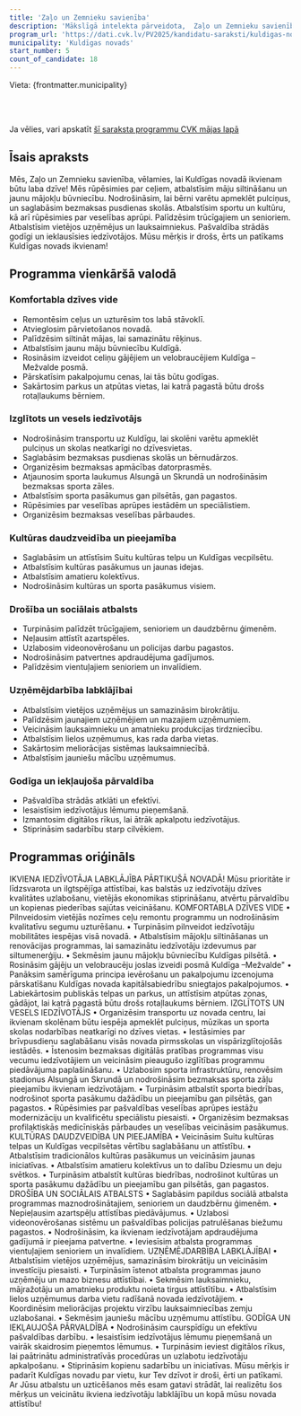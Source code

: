 ```yaml
---
title: 'Zaļo un Zemnieku savienība'
description: 'Mākslīgā intelekta pārveidota,  Zaļo un Zemnieku savienība - Kuldīgas novads programma vienkāršā valodā'
program_url: 'https://dati.cvk.lv/PV2025/kandidatu-saraksti/kuldigas-novads/zalo-un-zemnieku-savieniba'
municipality: 'Kuldīgas novads'
start_number: 5
count_of_candidate: 18
---
```



Vieta: {frontmatter.municipality}<br/>

<Badge text="Dzīves kvalitātes uzlabošana" variant="note" size="small" /> <Badge text="Ekonomikas stiprināšana" variant="note" size="small" /> <Badge text="Izglītots un vesels iedzīvotājs" variant="note" size="small" /> <Badge text="Kultūras daudzveidība" variant="note" size="small" /> <Badge text="Sociālais atbalsts" variant="note" size="small" />

<br/><br/> 

<Card title='Šis ir mākslīga intelekta ģenerēts apraksts' icon='starlight'>
    Ja vēlies, vari apskatīt <a href={frontmatter.program_url} target='_blank'>šī saraksta programmu CVK mājas lapā</a>
    </Card>

## Īsais apraksts

Mēs, Zaļo un Zemnieku savienība, vēlamies, lai Kuldīgas novadā ikvienam būtu laba dzīve! Mēs rūpēsimies par ceļiem, atbalstīsim māju siltināšanu un jaunu mājokļu būvniecību. Nodrošināsim, lai bērni varētu apmeklēt pulciņus, un saglabāsim bezmaksas pusdienas skolās. Atbalstīsim sportu un kultūru, kā arī rūpēsimies par veselības aprūpi. Palīdzēsim trūcīgajiem un senioriem. Atbalstīsim vietējos uzņēmējus un lauksaimniekus. Pašvaldība strādās godīgi un ieklausīsies iedzīvotājos. Mūsu mērķis ir drošs, ērts un patīkams Kuldīgas novads ikvienam!

## Programma vienkāršā valodā

### Komfortabla dzīves vide
*   Remontēsim ceļus un uzturēsim tos labā stāvoklī.
*   Atvieglosim pārvietošanos novadā.
*   Palīdzēsim siltināt mājas, lai samazinātu rēķinus.
*   Atbalstīsim jaunu māju būvniecību Kuldīgā.
*   Rosināsim izveidot celiņu gājējiem un velobraucējiem Kuldīga – Mežvalde posmā.
*   Pārskatīsim pakalpojumu cenas, lai tās būtu godīgas.
*   Sakārtosim parkus un atpūtas vietas, lai katrā pagastā būtu drošs rotaļlaukums bērniem.

### Izglītots un vesels iedzīvotājs
*   Nodrošināsim transportu uz Kuldīgu, lai skolēni varētu apmeklēt pulciņus un skolas neatkarīgi no dzīvesvietas.
*   Saglabāsim bezmaksas pusdienas skolās un bērnudārzos.
*   Organizēsim bezmaksas apmācības datorprasmēs.
*   Atjaunosim sporta laukumus Alsungā un Skrundā un nodrošināsim bezmaksas sporta zāles.
*   Atbalstīsim sporta pasākumus gan pilsētās, gan pagastos.
*   Rūpēsimies par veselības aprūpes iestādēm un speciālistiem.
*   Organizēsim bezmaksas veselības pārbaudes.

### Kultūras daudzveidība un pieejamība
*   Saglabāsim un attīstīsim Suitu kultūras telpu un Kuldīgas vecpilsētu.
*   Atbalstīsim kultūras pasākumus un jaunas idejas.
*   Atbalstīsim amatieru kolektīvus.
*   Nodrošināsim kultūras un sporta pasākumus visiem.

### Drošība un sociālais atbalsts
*   Turpināsim palīdzēt trūcīgajiem, senioriem un daudzbērnu ģimenēm.
*   Neļausim attīstīt azartspēles.
*   Uzlabosim videonovērošanu un policijas darbu pagastos.
*   Nodrošināsim patvertnes apdraudējuma gadījumos.
*   Palīdzēsim vientuļajiem senioriem un invalīdiem.

### Uzņēmējdarbība labklājībai
*   Atbalstīsim vietējos uzņēmējus un samazināsim birokrātiju.
*   Palīdzēsim jaunajiem uzņēmējiem un mazajiem uzņēmumiem.
*   Veicināsim lauksaimnieku un amatnieku produkcijas tirdzniecību.
*   Atbalstīsim lielos uzņēmumus, kas rada darba vietas.
*   Sakārtosim meliorācijas sistēmas lauksaimniecībā.
*   Atbalstīsim jauniešu mācību uzņēmumus.

### Godīga un iekļaujoša pārvaldība
*   Pašvaldība strādās atklāti un efektīvi.
*   Iesaistīsim iedzīvotājus lēmumu pieņemšanā.
*   Izmantosim digitālos rīkus, lai ātrāk apkalpotu iedzīvotājus.
*   Stiprināsim sadarbību starp cilvēkiem.

## Programmas oriģināls

IKVIENA IEDZĪVOTĀJA LABKLĀJĪBA PĀRTIKUŠĀ NOVADĀ!
Mūsu prioritāte ir līdzsvarota un ilgtspējīga attīstībai, kas balstās uz iedzīvotāju dzīves kvalitātes uzlabošanu, vietējās ekonomikas stiprināšanu, atvērtu pārvaldību un kopienas piederības sajūtas veicināšanu.
KOMFORTABLA DZĪVES VIDE
• Pilnveidosim vietējās nozīmes ceļu remontu programmu un nodrošināsim kvalitatīvu segumu uzturēšanu.
• Turpināsim pilnveidot iedzīvotāju mobilitātes iespējas visā novadā.
• Atbalstīsim mājokļu siltināšanas un renovācijas programmas, lai samazinātu iedzīvotāju izdevumus par siltumenerģiju.
• Sekmēsim jaunu mājokļu būvniecību Kuldīgas pilsētā.
• Rosināsim gājēju un velobraucēju joslas izveidi posmā Kuldīga –Mežvalde"
• Panāksim samērīguma principa ievērošanu un pakalpojumu izcenojuma pārskatīšanu Kuldīgas novada kapitālsabiedrību sniegtajos pakalpojumos.
• Labiekārtosim publiskās telpas un parkus, un attīstīsim atpūtas zonas, gādājot, lai katrā pagastā būtu drošs rotaļlaukums bērniem.
IZGLĪTOTS UN VESELS IEDZĪVOTĀJS
• Organizēsim transportu uz novada centru, lai ikvienam skolēnam būtu iespēja apmeklēt pulciņus, mūzikas un sporta skolas nodarbības neatkarīgi no dzīves vietas.
• Iestāsimies par brīvpusdienu saglabāšanu visās novada pirmsskolas un vispārizglītojošās iestādēs.
• Īstenosim bezmaksas digitālās pratības programmas visu vecumu iedzīvotājiem un veicināsim pieaugušo izglītības programmu piedāvājuma paplašināšanu.
• Uzlabosim sporta infrastruktūru, renovēsim stadionus Alsungā un Skrundā un nodrošināsim bezmaksas sporta zāļu pieejamību ikvienam iedzīvotājam.
• Turpināsim atbalstīt sporta biedrības, nodrošinot sporta pasākumu dažādību un pieejamību gan pilsētās, gan pagastos.
• Rūpēsimies par pašvaldības veselības aprūpes iestāžu modernizāciju un kvalificētu speciālistu piesaisti.
• Organizēsim bezmaksas profilaktiskās medicīniskās pārbaudes un veselības veicināsim pasākumus.
KULTŪRAS DAUDZVEIDĪBA UN PIEEJAMĪBA
• Veicināsim Suitu kultūras telpas un Kuldīgas vecpilsētas vērtību saglabāšanu un attīstību.
• Atbalstīsim tradicionālos kultūras pasākumus un veicināsim jaunas iniciatīvas.
• Atbalstīsim amatieru kolektīvus un to dalību Dziesmu un deju svētkos.
• Turpināsim atbalstīt kultūras biedrības, nodrošinot kultūras un sporta pasākumu dažādību un pieejamību gan pilsētās, gan pagastos.
DROŠĪBA UN SOCIĀLAIS ATBALSTS
• Saglabāsim papildus sociālā atbalsta programmas maznodrošinātajiem, senioriem un daudzbērnu ģimenēm.
• Nepieļausim azartspēļu attīstības piedāvājumus.
• Uzlabosi videonovērošanas sistēmu un pašvaldības policijas patrulēšanas biežumu pagastos.
• Nodrošināsim, ka ikvienam iedzīvotājam apdraudējuma gadījumā ir pieejama patvertne.
• Ieviesīsim atbalsta programmas vientuļajiem senioriem un invalīdiem.
UZŅĒMĒJDARBĪBA LABKLĀJĪBAI
• Atbalstīsim vietējos uzņēmējus, samazināsim birokrātiju un veicināsim investīciju piesaisti.
• Turpināsim īstenot atbalsta programmas jauno uzņēmēju un mazo biznesu attīstībai.
• Sekmēsim lauksaimnieku, mājražotāju un amatnieku produktu noieta tirgus attīstītību.
• Atbalstīsim lielos uzņēmumus darba vietu radīšanā novada iedzīvotājiem.
• Koordinēsim meliorācijas projektu virzību lauksaimniecības zemju uzlabošanai.
• Sekmēsim jauniešu mācību uzņēmumu attīstību.
GODĪGA UN IEKĻAUJOŠA PĀRVALDĪBA
• Nodrošināsim caurspīdīgu un efektīvu pašvaldības darbību.
• Iesaistīsim iedzīvotājus lēmumu pieņemšanā un vairāk skaidrosim pieņemtos lēmumus.
• Turpināsim ieviest digitālos rīkus, lai paātrinātu administratīvās procedūras un uzlabotu iedzīvotāju apkalpošanu.
• Stiprināsim kopienu sadarbību un iniciatīvas.
Mūsu mērķis ir padarīt Kuldīgas novadu par vietu, kur Tev dzīvot ir droši, ērti un patīkami. Ar Jūsu atbalstu un uzticēšanos mēs esam gatavi strādāt, lai realizētu šos mērķus un veicinātu ikviena iedzīvotāju labklājību un kopā mūsu novada attīstību!
